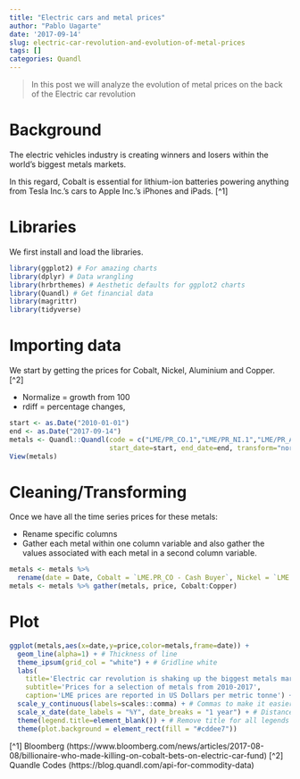 ```yaml
---
title: "Electric cars and metal prices"
author: "Pablo Uagarte"
date: '2017-09-14'
slug: electric-car-revolution-and-evolution-of-metal-prices
tags: []
categories: Quandl
---
```


>In this post we will analyze the evolution of metal prices on the back of the Electric car revolution

# Background

The electric vehicles industry is creating winners and losers within the world’s biggest metals markets. 

In this regard, Cobalt is essential for lithium-ion batteries powering anything from Tesla Inc.’s cars to Apple Inc.’s iPhones and iPads. [^1]

# Libraries

We first install and load the libraries.

```r
library(ggplot2) # For amazing charts
library(dplyr) # Data wrangling
library(hrbrthemes) # Aesthetic defaults for ggplot2 charts
library(Quandl) # Get financial data
library(magrittr)
library(tidyverse)
```

# Importing data

We start by getting the prices for Cobalt, Nickel, Aluminium and Copper. [^2] 

* Normalize = growth from 100
* rdiff = percentage changes,

```r
start <- as.Date("2010-01-01")
end <- as.Date("2017-09-14")
metals <- Quandl::Quandl(code = c("LME/PR_CO.1","LME/PR_NI.1","LME/PR_AL.1","LME/PR_CU.1"),
                         start_date=start, end_date=end, transform="normalize")
View(metals)
```

# Cleaning/Transforming

Once we have all the time series prices for these metals:

* Rename specific columns
* Gather each metal within one column variable and also gather the values associated with each metal in a second column variable.

```r
metals <- metals %>% 
  rename(date = Date, Cobalt = `LME.PR_CO - Cash Buyer`, Nickel = `LME.PR_NI - Cash Buyer`, Aluminum = `LME.PR_AL - Cash Buyer`, Copper = `LME.PR_CU - Cash Buyer`)
metals <- metals %>% gather(metals, price, Cobalt:Copper)
```

# Plot 

```r
ggplot(metals,aes(x=date,y=price,color=metals,frame=date)) +
  geom_line(alpha=1) + # Thickness of line
  theme_ipsum(grid_col = "white") + # Gridline white
  labs(
    title='Electric car revolution is shaking up the biggest metals markets',
    subtitle='Prices for a selection of metals from 2010-2017',
    caption='LME prices are reported in US Dollars per metric tonne') +
  scale_y_continuous(labels=scales::comma) + # Commas to make it easier to read large numbers
  scale_x_date(date_labels = "%Y", date_breaks = "1 year") + # Distance between breaks 1 year
  theme(legend.title=element_blank()) + # Remove title for all legends
  theme(plot.background = element_rect(fill = "#cddee7")) 
```

[^1] Bloomberg (https://www.bloomberg.com/news/articles/2017-08-08/billionaire-who-made-killing-on-cobalt-bets-on-electric-car-fund)
[^2] Quandle Codes (https://blog.quandl.com/api-for-commodity-data)